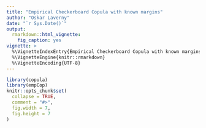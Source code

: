 ---
title: "Empirical Checkerboard Copula with known margins"
author: "Oskar Laverny"
date: "`r Sys.Date()`"
output:
  rmarkdown::html_vignette:
    fig_caption: yes
vignette: >
  %\VignetteIndexEntry{Empirical Checkerboard Copula with known margins}
  %\VignetteEngine{knitr::rmarkdown}
  %\VignetteEncoding{UTF-8}
---

```{r setup, include = FALSE}
library(copula)
library(empCop)
knitr::opts_chunk$set(
  collapse = TRUE,
  comment = "#>",
  fig.width = 7,
  fig.height = 7
)
```


<!-- The empirical checkerboard copula with known margins is a model for copula that uses priori information on a multidimentional margins to condition a checkerboard construction on the rest of the copula. This vignette describes the model in the first section, and then discuss current implementation in the second section -->

<!-- ## ECBC with known margins -->

<!-- ### Preliminary notations -->


<!-- First of all, for a certain dimension of the data at hand $d$ and a certain checkerboard parameter $m$, let's consider the ensemble of multi-indexes $\mathcal{I} = \{\mathbf{i} = (i_1,..,i_d) \subset \{1,...,m \}^d\}$ which indexes the boxes :  -->

<!-- $$B_{\mathbf{i}} = \left]\frac{\mathbf{i}-1}{m},\frac{\mathbf{i}}{m}\right]$$ -->

<!-- partitioning the space $\mathbb{I}^d = [0,1]^d$. Denote the set of thoose boxes by $\mathcal{B}_\mathcal{I} = \left\{B_{\mathbf{i}}, \mathbf{i} \in \mathcal{I}\right\}$. Furthermore, let's choose $p$ dimensions that would be assigned to a known copula, by setting : $J \subset \{1,...,d\}, |J| = p$ and let's define proper projections for the boxes :  -->

<!-- $$B^J_{\mathbf{i}} = \{ \mathbf{x} \in [0,1]^p, x_j \in \left]\frac{i_j-1}{m},\frac{i_j}{m}\right] \forall j \in J \}$$ -->

<!-- $$B^{-J}_{\mathbf{i}} = \{\mathbf{x} \in [0,1]^p, x_j \in \left]\frac{i_j-1}{m},\frac{i_j}{m}\right] \forall j \notin J \}$$ -->

<!-- such that $B_{\mathbf{i}} = B^J_{\mathbf{i}} \times B^{-J}_{\mathbf{i}}$ for all $\mathbf{i} \in \mathcal{I}$. The tensor product is here understood taking dimensions of $\mathbb{I}^d = [0,1]^d$ in the right order such that $B^J_{\mathbf{i}}$ dimensions end up in place of dimensions indexed by $J$. Think of dimensions as re-ordered such that $J = \{1,...,p\}$. -->

<!-- Let now $\lambda$ be the dimension-unspecified lebesgue measure on any power of $\mathbb{R}$, that is :  -->

<!-- $$\forall d \in \mathbb{N}, \forall \mathbf{x},\mathbf{y} \in \mathbb{R}^p, \lambda(\left[\mathbf{x},\mathbf{y}\right]) = \prod\limits_{p=1}^{d} (y_i - x_i)$$ -->

<!-- Let furthermore $\mu^J$ be a copula measure of dimension $p$, corresponding to the known multivariate margin associated to marginals in $J$. Let also $\mu$ and $\hat{\mu}$ be dimensionaly-unspecific  version of the true copula measure of the sample at hand and (respectively) the classical Deheuvels empirical copula, that is :  -->

<!-- - For $n$ i.i.d obeservation of the copula of dimension $d$, let $\forall i \in \{1,...,d\}, \, R_i^1,...,R_i^d$ be the marginal ranks for the variable $i$.  -->
<!-- - $\forall \mathbf{x} \in \mathcal{I}^d, \text{ let } \hat{\mu}([0,x]) = \frac{1}{n} \sum\limits_{k=1}^n \mathbb{1}_{R_1^k\le x_1,...,R_d^k\le x_d}$ -->


<!-- We are now ready to define the empirical checkerboard copula with known margins.  -->

<!-- ### Definition, estimation and simulation procedures -->

<!-- The empirical copula with known margins is the copula that correspond to the following simulation procedure, which is the starting point of our reflexion.  -->

<!-- - Simulate a sample from the known sub-copula $\mu^J$, of dimension $p$, through any avaliable method (depends on the known copula model). Let $B_{\mathbf{i}}^J$ be the (projected) box containing this sample.  -->
<!-- - Sample one box $B_{\mathbf{i}}$ among all boxes with projection $B_{\mathbf{i}}^J$ with probability weights : -->
<!--   -  $\frac{\hat{\mu}(B_{\mathbf{i}})}{\hat{\mu}(B_{\mathbf{i}}^J)}$ if the projected box $B_{\mathbf{i}}^J$ contains one or more (empirical) data point, that is $\hat{\mu}(B_{\mathbf{i}}^J) \neq 0$ -->
<!-- 	- $\frac{\lambda(B_{\mathbf{i}})}{\lambda(B_{\mathbf{i}}^J)}$ otherwise. -->
<!-- - Simulate uniformly from $B_{\mathbf{i}}^{-J}$  -->

<!-- This algorithm simulates first the known part of the model (dimensions in $J$), and then, conditionally, the checkerboard part, ensuring that the known copula is respected. The downside of this behavior is that the checkerboard part may have points outside standard checkerboard boxes, making this part of the copula less sparse than a true checkerboard. But is does become sparser as soon as the data fits the known margins. On the other hand, this algorithm allows for a lot of flexibility, mainly in the following points :  -->


<!-- - The "grid" given by $\mathcal{B}_\mathcal{I}$ can be taken more arbitrarily than $m^d$ boxes of same volume, as soon as it's a partition of $\mathbb{I}^d$. -->
<!-- - The known copula is *not* restricted at all and can be choose among all p-variates copulas.  -->
<!-- - The estimation of the checkerboard part can be turn into a more flexible *patchwork* construction, by changing the independence copula for an other one inside the boxes. See Durante2013,Durante2015,Durante2015a -->

<!-- We are now going to define properly the measure associated to this simulation procedure, a.k.a the empirical checkerboard copula with known margins. Let $\nu$ be this measure and let $\mathbf{U}$ be a random vector drawn from it. Then $\forall \mathbf{x} \in \mathbb{I}^d$, following the above procedure, we have :   -->

<!-- $$ -->
<!-- 	\begin{split} -->
<!-- 	\nu([0,\mathbf{x}]) &= \mathbb{P}(\mathbf{U}\le \mathbf{x}) \\ -->
<!-- 			   &= \sum\limits_{{\mathbf{i}} \in \mathcal{I}} \mathbb{P}(\mathbf{U} \in B_{\mathbf{i}}, \mathbf{U} \le \mathbf{x}) \\ -->
<!-- 			   &= \sum\limits_{{\mathbf{i}} \in \mathcal{I}} \mathbb{P}(\mathbf{U}^{-J} \in B_{\mathbf{i}}^{-J} \cap [0,\mathbf{x}^{-J}] | \mathbf{U}^{J} \in B_{\mathbf{i}}^{J} \cap [0,\mathbf{x}^{J}]) \mathbb{P}(\mathbf{U}^{J} \in B_{\mathbf{i}}^{J} \cap [0,\mathbf{x}^{J}]) -->
<!-- 	\end{split} -->
<!-- $$			 -->

<!-- While the unconditional term is easy to handle since it's the measure associated with the known copula, $\mathbb{P}(\mathbf{U}^{J} \in B_{\mathbf{i}}^{J} \cap [0,\mathbf{x}^{J}]) = \mu^J(B_{\mathbf{i}}^{J} \cap [0,\mathbf{x}^{J}])$, the conditional term can be treated according to the algorithm : it will be $\frac{\lambda(B_{\mathbf{i}}^{-J} \cap [0,\mathbf{x}^{-J}])}{\lambda(B_{\mathbf{i}}^{-J})}$ inside a box choosed with probability conditional on $\hat{\mu}(B_{\mathbf{i}}^J) \neq 0$. We finaly get the following definition : -->



<!-- **The empirical checkerboard copula with parameter $m$ and with set of known margins $J$ following the measure $\mu^J$ is the copula corresponding to the measure $\nu$ given by : ** -->

<!-- $$ -->
<!-- \nu([0,x]) = \sum\limits_{{\mathbf{i}} \in \mathcal{I}} \mu^J(B_{\mathbf{i}}^{J} \cap [0,\mathbf{x}^{J}]) \frac{\lambda(B_{\mathbf{i}}^{-J} \cap [0,\mathbf{x}^{-J}])}{\lambda(B_{\mathbf{i}}^{-J})} \left[ \frac{\hat{\mu}(B_{\mathbf{i}})}{\hat{\mu}(B_{\mathbf{i}}^J)} \mathbb{1}_{\hat{\mu}(B_{\mathbf{i}}^J) \neq 0} + \frac{\lambda(B_{\mathbf{i}})}{\lambda(B_{\mathbf{i}}^J)} \mathbb{1}_{\hat{\mu}(B_{\mathbf{i}}^J) = 0}   \right] -->
<!-- $$ -->



<!-- The next section will discuss the current implementation of this copula; -->

<!-- ## Current implementation  -->

<!-- The package implemnts the ECBC with known margins through the `cbkmCopula` class. The constructor of the class takes several arguments :  -->

<!-- - `x`, representing the pseudo_data. -->
<!-- - `m=nrow(x)`, repesenting the checkerboard parameter -->
<!-- - `pseudo=FALSE`, representing wether or not the pseudo_data is already given in a pseudo_observation form. -->
<!-- - `margins_numbers=NULL`, representing the margins index that are associated to the known copula, formerly noted $J$ -->
<!-- - `known_cop=NULL`, representing the known copula to be applied to thoose margins : a copula object of right imension.  -->

<!-- for exemple, let's work on some simulated datas, e.g a 4-dimension clayton copula simulated via the `copula` package. -->

<!-- ```{r,fig.cap="Pairs-plot of the simulated dataset"} -->
<!--   # true_copula <- onacopulaL( -->
<!--   #   family = "Clayton", -->
<!--   #   nacList = list(iTau(getAcop("Clayton"), 0.6), 1:4) -->
<!--   # ) -->
<!--   # dataset <- rCopula(100,true_copula)  -->
<!--   # colnames(dataset) <- c("u","v","w","x") -->
<!--   # pairs(dataset,lower.panel=NULL) -->

<!-- ``` -->


<!-- And let's suppose that the second bivariate margin is known, with a (well-estimated) clayton copula with $\tau = 0.6$ :  -->
<!-- ```{r} -->
<!--   # known_margins <- c(2,3) -->
<!--   # known_clayton <- onacopulaL( -->
<!--   #   family = "Clayton", -->
<!--   #   nacList = list(iTau(getAcop("Clayton"), 0.6), 1:2) -->
<!--   # ) -->
<!-- ``` -->

<!-- Then we can construct the ECBC with this known margin :  -->

<!-- ```{r} -->
<!--   # cop <- cbkmCopula(x = dataset,m = 5,pseudo = TRUE,margins_numbers = known_margins,known_cop = known_clayton) -->
<!--   # cop -->
<!-- ``` -->

<!-- We can then simulate from it :  -->

<!-- ```{r, fig.cap="Pairs-plot of the original data (red) and simulated data from the true model (black)"} -->
<!--   # simu <- rCopula(1000,cop) -->
<!--   # pairs(rbind(simu,dataset),col=c(rep("black",nrow(simu)),rep("red",nrow(dataset))),gap=0,lower.panel = NULL) -->
<!-- ``` -->



<!-- You can see that the known-margin was respected.  -->

<!-- What now if the known margins is clearly missspecified ?  -->
<!-- ```{r, fig.cap="Pairs-plot of the original data (red) and simulated data from a wrong model (black)"} -->
<!--   # wrong_clayton <- onacopulaL( -->
<!--   #   family = "Clayton", -->
<!--   #   nacList = list(iTau(getAcop("Clayton"), 0.1), 1:2) -->
<!--   # ) -->
<!--   # cop <- cbkmCopula(x = dataset,m = 5,pseudo = TRUE,margins_numbers = known_margins,known_cop = wrong_clayton) -->
<!--   #  -->
<!--   # simu <- rCopula(500,cop) -->
<!--   # pairs(rbind(simu,dataset),col=c(rep("black",nrow(simu)),rep("red",nrow(dataset))),gap=0,lower.panel = NULL) -->
<!-- ``` -->


<!-- The conditioning mecanisme did suffer for the dependances inside the known multidimentional margin but also for dependancies involving one of the variables from thoose known margins. But the checkerboard construction for the other part of the copula was not harmed. -->

<!-- What now if the 2 parts are clearly independant ?  -->

<!-- ```{r, fig.cap="Pairs-plot of the original data with independance"} -->

<!--   # true_copula1 <- onacopulaL( -->
<!--   #   family = "Clayton", -->
<!--   #   nacList = list(iTau(getAcop("Clayton"), 0.8), 1:2) -->
<!--   # ) -->
<!--   # true_copula2 <- onacopulaL( -->
<!--   #   family = "Clayton", -->
<!--   #   nacList = list(iTau(getAcop("Clayton"), 0.8), 1:2) -->
<!--   # ) -->
<!--   #  -->
<!--   # dataset <- cbind(rCopula(100,true_copula1),rCopula(100,true_copula2)) -->
<!--   # colnames(dataset) <- c("u","v","w","x") -->
<!--   # pairs(dataset,lower.panel=NULL) -->

<!-- ``` -->
<!-- ```{r, fig.cap="Pairs-plot of the original data (red) and simulated data from a wrong model (black) -- Independance case"} -->
<!--   # cop <- cbkmCopula(x = dataset,m = 5,pseudo = TRUE,margins_numbers = c(1,2),known_cop = wrong_clayton) -->
<!--   # simu <- rCopula(500,cop) -->
<!--   # pairs(rbind(simu,dataset),col=c(rep("black",nrow(simu)),rep("red",nrow(dataset))),gap=0,lower.panel = NULL) -->
<!-- ``` -->

<!-- We can see that the wrong specification of the clayton copula for the 2 firsts margins (u,v) dit not impact at all the checkerboard construction for the 2 other margins. -->





